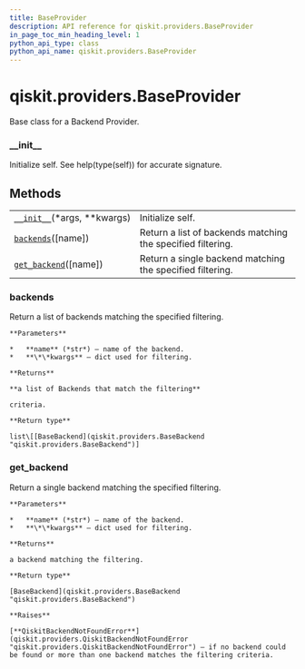 ```yaml
---
title: BaseProvider
description: API reference for qiskit.providers.BaseProvider
in_page_toc_min_heading_level: 1
python_api_type: class
python_api_name: qiskit.providers.BaseProvider
---
```


# qiskit.providers.BaseProvider

<Class id="qiskit.providers.BaseProvider" github="https://github.com/qiskit/qiskit/tree/stable/0.17/qiskit/providers/baseprovider.py" signature="BaseProvider(*args, **kwargs)">
  Base class for a Backend Provider.

  ### \_\_init\_\_

  <Function id="qiskit.providers.BaseProvider.__init__" name="__init__" signature="__init__(*args, **kwargs)">
    Initialize self. See help(type(self)) for accurate signature.
  </Function>

  ## Methods

  |                                                                                                                    |                                                             |
  | ------------------------------------------------------------------------------------------------------------------ | ----------------------------------------------------------- |
  | [`__init__`](#qiskit.providers.BaseProvider.__init__ "qiskit.providers.BaseProvider.__init__")(\*args, \*\*kwargs) | Initialize self.                                            |
  | [`backends`](#qiskit.providers.BaseProvider.backends "qiskit.providers.BaseProvider.backends")(\[name])            | Return a list of backends matching the specified filtering. |
  | [`get_backend`](#qiskit.providers.BaseProvider.get_backend "qiskit.providers.BaseProvider.get_backend")(\[name])   | Return a single backend matching the specified filtering.   |

  ### backends

  <Function id="qiskit.providers.BaseProvider.backends" name="backends" signature="abstract backends(name=None, **kwargs)">
    Return a list of backends matching the specified filtering.

    **Parameters**

    *   **name** (*str*) – name of the backend.
    *   **\*\*kwargs** – dict used for filtering.

    **Returns**

    **a list of Backends that match the filtering**

    criteria.

    **Return type**

    list\[[BaseBackend](qiskit.providers.BaseBackend "qiskit.providers.BaseBackend")]
  </Function>

  ### get\_backend

  <Function id="qiskit.providers.BaseProvider.get_backend" name="get_backend" signature="get_backend(name=None, **kwargs)">
    Return a single backend matching the specified filtering.

    **Parameters**

    *   **name** (*str*) – name of the backend.
    *   **\*\*kwargs** – dict used for filtering.

    **Returns**

    a backend matching the filtering.

    **Return type**

    [BaseBackend](qiskit.providers.BaseBackend "qiskit.providers.BaseBackend")

    **Raises**

    [**QiskitBackendNotFoundError**](qiskit.providers.QiskitBackendNotFoundError "qiskit.providers.QiskitBackendNotFoundError") – if no backend could be found or more than one backend matches the filtering criteria.
  </Function>
</Class>

